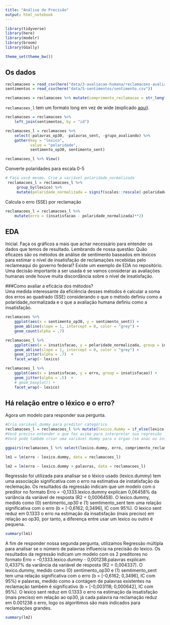 ```yaml
---
title: "Análise de Precisão"
output: html_notebook
---
```


```r
library(tidyverse)
library(here)
library(modelr)
library(broom)
library(GGally)

theme_set(theme_bw())
```

## Os dados

```r

reclamacoes = read_csv(here("data/3-avaliacao-humana/reclamacoes-avaliadas-20180703.csv"))
sentimentos = read_csv(here("data/5-sentimentos/sentimento.csv"))

reclamacoes = reclamacoes %>% mutate(comprimento_reclamacao = str_length(reclamacao))
```

`reclamacoes_l` tem um formato long em vez de wide (explicado [aqui](https://sejdemyr.github.io/r-tutorials/basics/wide-and-long/)).

```r
reclamacoes = reclamacoes %>% 
    left_join(sentimentos, by = "id")

reclamacoes_l = reclamacoes %>%  
    select(-palavras_op30, -palavras_sent, -grupo_avaliando) %>% 
    gather(key = "lexico", 
           value = "polaridade", 
           sentimento_op30, sentimento_sent)

reclamacoes_l %>% View()

```

Converte polaridades para escala 0-5

```r
# Faça você mesmo. Crie a variável polaridade_normalizada
 reclamacoes_l = reclamacoes_l %>% 
     group_by(lexico) %>% 
     mutate(polaridade_normalizada = signif(scales::rescale(-polaridade,to=c(1, 5)), digits=1))
```

Calcula o erro (SSE) por reclamação

```r

reclamacoes_l = reclamacoes_l %>% 
    mutate(erro = (insatisfacao - polaridade_normalizada)**2)
```


## EDA

Inicial. Faça os gráficos a mais que achar necessário para entender os dados que temos de resultado. Lembrando de nossa questão: Quão eficazes são os métodos de análise de sentimento baseados em léxicos para estimar o nível de insatisfação de reclamações recebidas pelo reclameaqui do governo federal? Existe um exemplo de EDA no repositório. Uma decisão importante a ser usada é se vamos considerar as avaliações humanas onde houve muita discordância sobre o nível de insatisfação.

###Como avaliar a eficácia dos métodos?  
Uma medida interessante da eficiência desses métodos é calcular a soma dos erros ao quadrado (SSE) considerando o que o método definiu como a polaridade_normalizada e o que a avaliação humana definiu como a insatisfação.

```r
reclamacoes %>% 
    ggplot(aes(x = sentimento_op30, y = sentimento_sent)) + 
    geom_abline(slope = 1, intercept = 0, color = "grey") + 
    geom_count(alpha = .7) 
```

```r
reclamacoes_l %>% 
    ggplot(aes(x = insatisfacao, y = polaridade_normalizada, group = insatisfacao)) + 
    geom_abline(slope = 1, intercept = 0, color = "grey") + 
    geom_jitter(alpha = .7)  + 
    facet_wrap(~ lexico)

reclamacoes_l %>% 
    ggplot(aes(x = insatisfacao, y = erro, group = insatisfacao)) + 
    geom_jitter(alpha = .5)  +
    # geom_boxplot() + 
    facet_wrap(~ lexico)
```


## Há relação entre o léxico e o erro?

Agora um modelo para responder sua pergunta.

```r
#Cria variável dummy para preditor categórico
reclamacoes_l = reclamacoes_l %>% mutate(lexico.dummy = if_else(lexico == "sentimento_sent", 1, 0))
#Você precisa entender o que fez acima para interpretar sua regressão
#Você pode também criar uma variável dummy para o órgao (se anac ou inss)

ggpairs(reclamacoes_l %>% select(lexico.dummy, erro, comprimento_reclamacao, lexico))

lm1 = lm(erro ~ lexico.dummy, data = reclamacoes_l)

lm2 = lm(erro ~ lexico.dummy + palavras, data = reclamacoes_l)
```

Regressão foi utilizada para analisar se o léxico usado (lexico.dummy) tem uma associação significativa com o erro na estimativa de instatisfação da reclemação. Os resultados da regressão indicam que um modelo com o preditor no formato Erro = -0,1333.lexico.dummy explicam 0,06458% da variância da variável de resposta (R2 = 0,0006458). O lexico.dummy, medido como (0) sentimento_op30 e (1) semtimento_sent tem uma relação significativa com o erro (b = [-0,6162;  0,3496], IC com 95%). O lexico sent reduz em 0.1333 o erro na estimação da insatisfação (mais preciso) em relação ao op30, por tanto, a diferença entre usar um lexico ou outro é pequena.

```r
summary(lm1)
```

A fim de responder nossa segunda pergunta, utilizamos Regressão múltipla para analisar se o número de palavras influencia na precisão do lexico. Os resultados da regressão indicam um modelo com os 2 preditores no formato Erro = -0,1333.lexico.dummy - 0,001238.palavras explicam 0,4337% da variância da variável de resposta (R2 = 0,004337). O lexico.dummy, medido como (0) sentimento_op30 e (1) semtimento_sent tem uma relação significativa com o erro (b = [-0,6162;  0,3496], IC com 95%) e palavras, medido como a contágem de palavras existentes na reclamação também é significativo (b = [-0,003118; 0,000642], IC com 95%). O lexico sent reduz em 0.1333 o erro na estimação da insatisfação (mais preciso) em relação ao op30, já cada palavra na reclamação reduz em 0.001238 o erro, logo os algoritimos são mais indicados para reclamações grandes. 

```r
summary(lm2)
```

